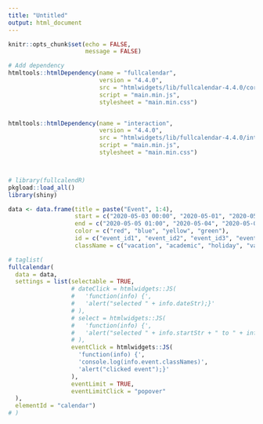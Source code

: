 ```yaml
---
title: "Untitled"
output: html_document
---
```


```r
knitr::opts_chunk$set(echo = FALSE,
                      message = FALSE)
```


```r
# Add dependency
htmltools::htmlDependency(name = "fullcalendar",
                          version = "4.4.0",
                          src = "htmlwidgets/lib/fullcalendar-4.4.0/core/",
                          script = "main.min.js",
                          stylesheet = "main.min.css")


htmltools::htmlDependency(name = "interaction",
                          version = "4.4.0",
                          src = "htmlwidgets/lib/fullcalendar-4.4.0/interaction/",
                          script = "main.min.js",
                          stylesheet = "main.min.css")




```


```r
# library(fullcalendR)
pkgload::load_all() 
library(shiny)

data <- data.frame(title = paste("Event", 1:4),
                   start = c("2020-05-03 00:00", "2020-05-01", "2020-05-03", "2020-05-15"),
                   end = c("2020-05-05 01:00", "2020-05-04", "2020-05-03", "2020-05-18"),
                   color = c("red", "blue", "yellow", "green"),
                   id = c("event_id1", "event_id2", "event_id3", "event_id4"),
                   className = c("vacation", "academic", "holiday", "vacation"))

# taglist(
fullcalendar(
  data = data,
  settings = list(selectable = TRUE,
                  # dateClick = htmlwidgets::JS(
                  #   'function(info) {',
                  #   'alert("selected " + info.dateStr);}'
                  # ),
                  # select = htmlwidgets::JS(
                  #   'function(info) {',
                  #   'alert("selected " + info.startStr + " to " + info.endStr);}'
                  # ),
                  eventClick = htmlwidgets::JS(
                    'function(info) {',
                    'console.log(info.event.classNames)',
                    'alert("clicked event");}'
                  ),
                  eventLimit = TRUE,
                  eventLimitClick = "popover"
  ),
  elementId = "calendar")
# )
```

